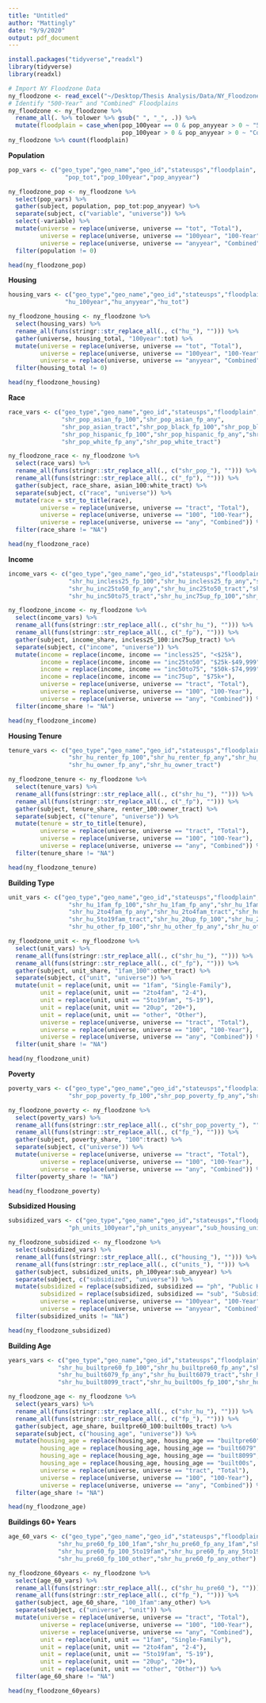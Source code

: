 ```yaml
---
title: "Untitled"
author: "Mattingly"
date: "9/9/2020"
output: pdf_document
---
```


```r
install.packages("tidyverse","readxl")
library(tidyverse)
library(readxl)
```

```r
# Import NY Floodzone Data
ny_floodzone <- read_excel("~/Desktop/Thesis Analysis/Data/NY_FloodzoneData.xlsx", sheet = "Census Tract Data") 
# Identify "500-Year" and "Combined" Floodplains
ny_floodzone <- ny_floodzone %>%
  rename_all(. %>% tolower %>% gsub(" ", "_", .)) %>%
  mutate(floodplain = case_when(pop_100year == 0 & pop_anyyear > 0 ~ "500-Year",
                                pop_100year > 0 & pop_anyyear > 0 ~ "Combined"))
ny_floodzone %>% count(floodplain)
```

**Population**

```r
pop_vars <- c("geo_type","geo_name","geo_id","stateusps","floodplain",
                "pop_tot","pop_100year","pop_anyyear")

ny_floodzone_pop <- ny_floodzone %>% 
  select(pop_vars) %>%
  gather(subject, population, pop_tot:pop_anyyear) %>%
  separate(subject, c("variable", "universe")) %>%
  select(-variable) %>%
  mutate(universe = replace(universe, universe == "tot", "Total"),
         universe = replace(universe, universe == "100year", "100-Year"),
         universe = replace(universe, universe == "anyyear", "Combined")) %>%
  filter(population != 0)

head(ny_floodzone_pop)
```

**Housing**

```r
housing_vars <- c("geo_type","geo_name","geo_id","stateusps","floodplain",
                "hu_100year","hu_anyyear","hu_tot")

ny_floodzone_housing <- ny_floodzone %>% 
  select(housing_vars) %>%
  rename_all(funs(stringr::str_replace_all(., c("hu_"), ""))) %>%
  gather(universe, housing_total, "100year":tot) %>%
  mutate(universe = replace(universe, universe == "tot", "Total"),
         universe = replace(universe, universe == "100year", "100-Year"),
         universe = replace(universe, universe == "anyyear", "Combined")) %>%
  filter(housing_total != 0)

head(ny_floodzone_housing)
```

**Race**

```r

race_vars <- c("geo_type","geo_name","geo_id","stateusps","floodplain",
               "shr_pop_asian_fp_100","shr_pop_asian_fp_any",
               "shr_pop_asian_tract","shr_pop_black_fp_100","shr_pop_black_fp_any","shr_pop_black_tract",
               "shr_pop_hispanic_fp_100","shr_pop_hispanic_fp_any","shr_pop_hispanic_tract","shr_pop_white_fp_100",
               "shr_pop_white_fp_any","shr_pop_white_tract")

ny_floodzone_race <- ny_floodzone %>% 
  select(race_vars) %>%
  rename_all(funs(stringr::str_replace_all(., c("shr_pop_"), ""))) %>%
  rename_all(funs(stringr::str_replace_all(., c("_fp"), ""))) %>%
  gather(subject, race_share, asian_100:white_tract) %>%
  separate(subject, c("race", "universe")) %>%
  mutate(race = str_to_title(race),
         universe = replace(universe, universe == "tract", "Total"),
         universe = replace(universe, universe == "100", "100-Year"),
         universe = replace(universe, universe == "any", "Combined")) %>%
  filter(race_share != "NA")

head(ny_floodzone_race)
```

**Income**

```r

income_vars <- c("geo_type","geo_name","geo_id","stateusps","floodplain",
                 "shr_hu_incless25_fp_100","shr_hu_incless25_fp_any","shr_hu_incless25_tract","shr_hu_inc25to50_fp_100",
                 "shr_hu_inc25to50_fp_any","shr_hu_inc25to50_tract","shr_hu_inc50to75_fp_100","shr_hu_inc50to75_fp_any",
                 "shr_hu_inc50to75_tract","shr_hu_inc75up_fp_100","shr_hu_inc75up_fp_any","shr_hu_inc75up_tract")

ny_floodzone_income <- ny_floodzone %>% 
  select(income_vars) %>%
  rename_all(funs(stringr::str_replace_all(., c("shr_hu_"), ""))) %>%
  rename_all(funs(stringr::str_replace_all(., c("_fp"), ""))) %>%
  gather(subject, income_share, incless25_100:inc75up_tract) %>%
  separate(subject, c("income", "universe")) %>%
  mutate(income = replace(income, income == "incless25", "<$25k"),
         income = replace(income, income == "inc25to50", "$25k-$49,999"),
         income = replace(income, income == "inc50to75", "$50k-$74,999"),
         income = replace(income, income == "inc75up", "$75k+"),
         universe = replace(universe, universe == "tract", "Total"),
         universe = replace(universe, universe == "100", "100-Year"),
         universe = replace(universe, universe == "any", "Combined")) %>%
  filter(income_share != "NA")

head(ny_floodzone_income)
```

**Housing Tenure**

```r

tenure_vars <- c("geo_type","geo_name","geo_id","stateusps","floodplain",
                 "shr_hu_renter_fp_100","shr_hu_renter_fp_any","shr_hu_renter_tract","shr_hu_owner_fp_100",
                 "shr_hu_owner_fp_any","shr_hu_owner_tract")

ny_floodzone_tenure <- ny_floodzone %>% 
  select(tenure_vars) %>%
  rename_all(funs(stringr::str_replace_all(., c("shr_hu_"), ""))) %>%
  rename_all(funs(stringr::str_replace_all(., c("_fp"), ""))) %>%
  gather(subject, tenure_share, renter_100:owner_tract) %>%
  separate(subject, c("tenure", "universe")) %>%
  mutate(tenure = str_to_title(tenure),
         universe = replace(universe, universe == "tract", "Total"),
         universe = replace(universe, universe == "100", "100-Year"),
         universe = replace(universe, universe == "any", "Combined")) %>%
  filter(tenure_share != "NA")

head(ny_floodzone_tenure)
```

**Building Type**

```r

unit_vars <- c("geo_type","geo_name","geo_id","stateusps","floodplain",
                 "shr_hu_1fam_fp_100","shr_hu_1fam_fp_any","shr_hu_1fam_tract","shr_hu_2to4fam_fp_100",
                 "shr_hu_2to4fam_fp_any","shr_hu_2to4fam_tract","shr_hu_5to19fam_fp_100","shr_hu_5to19fam_fp_any",
                 "shr_hu_5to19fam_tract","shr_hu_20up_fp_100","shr_hu_20up_fp_any","shr_hu_20up_tract",
                 "shr_hu_other_fp_100","shr_hu_other_fp_any","shr_hu_other_tract")

ny_floodzone_unit <- ny_floodzone %>% 
  select(unit_vars) %>%
  rename_all(funs(stringr::str_replace_all(., c("shr_hu_"), ""))) %>%
  rename_all(funs(stringr::str_replace_all(., c("_fp"), ""))) %>%
  gather(subject, unit_share, "1fam_100":other_tract) %>%
  separate(subject, c("unit", "universe")) %>%
  mutate(unit = replace(unit, unit == "1fam", "Single-Family"),
         unit = replace(unit, unit == "2to4fam", "2-4"),
         unit = replace(unit, unit == "5to19fam", "5-19"),
         unit = replace(unit, unit == "20up", "20+"),
         unit = replace(unit, unit == "other", "Other"),
         universe = replace(universe, universe == "tract", "Total"),
         universe = replace(universe, universe == "100", "100-Year"),
         universe = replace(universe, universe == "any", "Combined")) %>%
  filter(unit_share != "NA")

head(ny_floodzone_unit)
```

**Poverty**

```r

poverty_vars <- c("geo_type","geo_name","geo_id","stateusps","floodplain",
                 "shr_pop_poverty_fp_100","shr_pop_poverty_fp_any","shr_pop_poverty_tract")

ny_floodzone_poverty <- ny_floodzone %>% 
  select(poverty_vars) %>%
  rename_all(funs(stringr::str_replace_all(., c("shr_pop_poverty_"), ""))) %>%
  rename_all(funs(stringr::str_replace_all(., c("fp_"), ""))) %>%
  gather(subject, poverty_share, "100":tract) %>%
  separate(subject, c("universe")) %>%
  mutate(universe = replace(universe, universe == "tract", "Total"),
         universe = replace(universe, universe == "100", "100-Year"),
         universe = replace(universe, universe == "any", "Combined")) %>%
  filter(poverty_share != "NA")

head(ny_floodzone_poverty)
```

**Subsidized Housing**

```r

subsidized_vars <- c("geo_type","geo_name","geo_id","stateusps","floodplain",
                 "ph_units_100year","ph_units_anyyear","sub_housing_units_100year","sub_housing_units_anyyear")

ny_floodzone_subsidized <- ny_floodzone %>% 
  select(subsidized_vars) %>%
  rename_all(funs(stringr::str_replace_all(., c("housing_"), ""))) %>%
  rename_all(funs(stringr::str_replace_all(., c("units_"), ""))) %>%
  gather(subject, subsidized_units, ph_100year:sub_anyyear) %>%
  separate(subject, c("subsidized", "universe")) %>%
  mutate(subsidized = replace(subsidized, subsidized == "ph", "Public Housing"),
         subsidized = replace(subsidized, subsidized == "sub", "Subsidized"),
         universe = replace(universe, universe == "100year", "100-Year"),
         universe = replace(universe, universe == "anyyear", "Combined")) %>%
  filter(subsidized_units != "NA")

head(ny_floodzone_subsidized)
```

**Building Age**

```r

years_vars <- c("geo_type","geo_name","geo_id","stateusps","floodplain",
              "shr_hu_builtpre60_fp_100","shr_hu_builtpre60_fp_any","shr_hu_builtpre60_tract","shr_hu_built6079_fp_100",
              "shr_hu_built6079_fp_any","shr_hu_built6079_tract","shr_hu_built8099_fp_100","shr_hu_built8099_fp_any",
              "shr_hu_built8099_tract","shr_hu_built00s_fp_100","shr_hu_built00s_fp_any","shr_hu_built00s_tract")

ny_floodzone_age <- ny_floodzone %>% 
  select(years_vars) %>%
  rename_all(funs(stringr::str_replace_all(., c("shr_hu_"), ""))) %>%
  rename_all(funs(stringr::str_replace_all(., c("fp_"), ""))) %>%
  gather(subject, age_share, builtpre60_100:built00s_tract) %>%
  separate(subject, c("housing_age", "universe")) %>%
  mutate(housing_age = replace(housing_age, housing_age == "builtpre60", "60+"),
         housing_age = replace(housing_age, housing_age == "built6079", "41-60"),
         housing_age = replace(housing_age, housing_age == "built8099", "21-40"),
         housing_age = replace(housing_age, housing_age == "built00s", "<21"),
         universe = replace(universe, universe == "tract", "Total"),
         universe = replace(universe, universe == "100", "100-Year"),
         universe = replace(universe, universe == "any", "Combined")) %>%
  filter(age_share != "NA")

head(ny_floodzone_age)
```

**Buildings 60+ Years**

```r

age_60_vars <- c("geo_type","geo_name","geo_id","stateusps","floodplain",
              "shr_hu_pre60_fp_100_1fam","shr_hu_pre60_fp_any_1fam","shr_hu_pre60_fp_100_2to4fam","shr_hu_pre60_fp_any_2to4fam",
              "shr_hu_pre60_fp_100_5to19fam","shr_hu_pre60_fp_any_5to19fam","shr_hu_pre60_fp_100_20up","shr_hu_pre60_fp_any_20up",
              "shr_hu_pre60_fp_100_other","shr_hu_pre60_fp_any_other")

ny_floodzone_60years <- ny_floodzone %>% 
  select(age_60_vars) %>%
  rename_all(funs(stringr::str_replace_all(., c("shr_hu_pre60_"), ""))) %>%
  rename_all(funs(stringr::str_replace_all(., c("fp_"), ""))) %>%
  gather(subject, age_60_share, "100_1fam":any_other) %>%
  separate(subject, c("universe", "unit")) %>%
  mutate(universe = replace(universe, universe == "tract", "Total"),
         universe = replace(universe, universe == "100", "100-Year"),
         universe = replace(universe, universe == "any", "Combined"),
         unit = replace(unit, unit == "1fam", "Single-Family"),
         unit = replace(unit, unit == "2to4fam", "2-4"),
         unit = replace(unit, unit == "5to19fam", "5-19"),
         unit = replace(unit, unit == "20up", "20+"),
         unit = replace(unit, unit == "other", "Other")) %>%
  filter(age_60_share != "NA")

head(ny_floodzone_60years)
```








